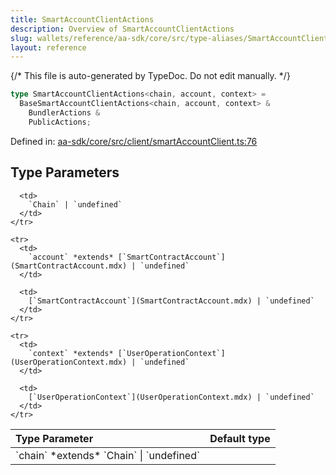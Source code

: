 ```yaml
---
title: SmartAccountClientActions
description: Overview of SmartAccountClientActions
slug: wallets/reference/aa-sdk/core/src/type-aliases/SmartAccountClientActions
layout: reference
---
```


{/* This file is auto-generated by TypeDoc. Do not edit manually. */}

```ts
type SmartAccountClientActions<chain, account, context> =
  BaseSmartAccountClientActions<chain, account, context> &
    BundlerActions &
    PublicActions;
```

Defined in: [aa-sdk/core/src/client/smartAccountClient.ts:76](https://github.com/alchemyplatform/aa-sdk/blob/9f926c402d1661309abbf8eae8431e52e8c5e53f/aa-sdk/core/src/client/smartAccountClient.ts#L76)

## Type Parameters

<table>
  <thead>
    <tr>
      <th align="left">Type Parameter</th>
      <th align="left">Default type</th>
    </tr>
  </thead>

  <tbody>
    <tr>
      <td>
        `chain` *extends* `Chain` | `undefined`
      </td>

      <td>
        `Chain` | `undefined`
      </td>
    </tr>

    <tr>
      <td>
        `account` *extends* [`SmartContractAccount`](SmartContractAccount.mdx) | `undefined`
      </td>

      <td>
        [`SmartContractAccount`](SmartContractAccount.mdx) | `undefined`
      </td>
    </tr>

    <tr>
      <td>
        `context` *extends* [`UserOperationContext`](UserOperationContext.mdx) | `undefined`
      </td>

      <td>
        [`UserOperationContext`](UserOperationContext.mdx) | `undefined`
      </td>
    </tr>

  </tbody>
</table>
